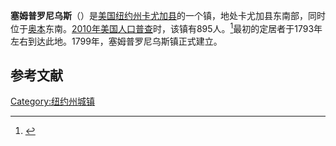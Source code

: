 {{Infobox settlement
|official_name            = 塞姆普罗尼乌斯
|settlement_type          = 镇
|nickname                 = 
|motto                    =

<!-- Images -->
|image_skyline            = 
|imagesize                = 
|image_caption            = 
|image_flag               = 
|image_seal               =

<!-- Maps -->
|pushpin_map              = New York
|pushpin_label            = 塞姆普罗尼乌斯
|pushpin_label_position   = <!-- the position of the pushpin label: left, right, top, bottom, none -->
|pushpin_map_caption      = 
|pushpin_mapsize          =
|image_map                = 
|mapsize                  = 
|map_caption              = 
|image_map1               = 
|mapsize1                 = 
|map_caption1             =

<!-- Location -->
|coordinates_region       = US-NY
|subdivision_type         = [[国家|国家]]
|subdivision_name         = [[美国|美国]]
|subdivision_type1        = [[美国行政区划|州]]
|subdivision_name1        = [[纽约州|纽约州]]
|subdivision_type2        = [[纽约州行政区划|县]]
|subdivision_name2        = [[卡尤加县_(纽约州)|卡尤加县]]
|government_footnotes     = 
|government_type          = 
|established_title        = 
|established_date         =

<!-- Area -->
|unit_pref                = Imperial
|area_footnotes           = 
|area_magnitude           = 
|area_total_km2           = 77.0
|area_land_km2            = 76.0
|area_water_km2           = 1.0
|area_total_sq_mi         =
|area_land_sq_mi          = 
|area_water_sq_mi         = 

<!-- Population -->
|population_as_of         = [[2010年美国人口普查|2010]]
|population_footnotes     = 
|population_total         = 895
|population_density_km2   = 
|population_density_sq_mi = 30.5

<!-- General information -->
|timezone                 = [[美国东部时间|EST]]
|utc_offset               = -5
|timezone_DST             = EDT
|utc_offset_DST           = -4
|elevation_footnotes      = 
|elevation_m              = 529
|elevation_ft             = 1736
|latd = 42 |latm = 43 |lats = 37 |latNS = N
|longd = 76 |longm = 19 |longs = 54 |longEW = W

<!-- Area/postal codes & others -->
|postal_code_type         = [[美国邮政编码|邮政编码]]
|postal_code              = 13118
|area_code                = [[美国电话区号315|315]]
|website                  = {{URL|www.cayugacounty.us/sempronius}}
|footnotes                = 
}}
'''塞姆普罗尼乌斯'''（{{lang-en|Sempronius}}）是[[美国|美国]][[纽约州|纽约州]][[卡尤加县_(纽约州)|卡尤加县]]的一个镇，地处卡尤加县东南部，同时位于[[奥本_(纽约州)|奥本]]东南。[[2010年美国人口普查|2010年美国人口普查]]时，该镇有895人。<ref name>{{cite web|url=http://factfinder2.census.gov|publisher=[[United_States_Census_Bureau|United States Census Bureau]]|title=American FactFinder|accessdate=2020-10-05|archive-date=2013-09-11|archive-url=https://web.archive.org/web/20130911234518/http://factfinder2.census.gov/|dead-url=no}}</ref>最初的定居者于1793年左右到达此地。1799年，塞姆普罗尼乌斯镇正式建立。

== 参考文献 ==
{{reflist}}

{{NY-stub}}
[[Category:纽约州城镇|Category:纽约州城镇]]